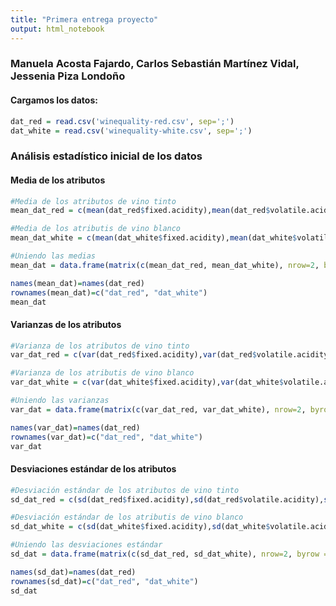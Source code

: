 ```yaml
---
title: "Primera entrega proyecto"
output: html_notebook
---
```

### Manuela Acosta Fajardo, Carlos Sebastián Martínez Vidal, Jessenia Piza Londoño 

#### Cargamos los datos: 
```r
dat_red = read.csv('winequality-red.csv', sep=';')
dat_white = read.csv('winequality-white.csv', sep=';')
```

### Análisis estadístico inicial de los datos

#### Media de los atributos  

```r

#Media de los atributos de vino tinto 
mean_dat_red = c(mean(dat_red$fixed.acidity),mean(dat_red$volatile.acidity),mean(dat_red$citric.acid),mean(dat_red$residual.sugar),mean(dat_red$chlorides),mean(dat_red$free.sulfur.dioxide),mean(dat_red$total.sulfur.dioxide),mean(dat_red$density),mean(dat_red$pH),mean(dat_red$sulphates),mean(dat_red$alcohol),mean(dat_red$quality))

#Media de los atributis de vino blanco 
mean_dat_white = c(mean(dat_white$fixed.acidity),mean(dat_white$volatile.acidity),mean(dat_white$citric.acid),mean(dat_white$residual.sugar),mean(dat_white$chlorides),mean(dat_white$free.sulfur.dioxide),mean(dat_white$total.sulfur.dioxide),mean(dat_white$density),mean(dat_white$pH),mean(dat_white$sulphates),mean(dat_white$alcohol),mean(dat_white$quality))

#Uniendo las medias 
mean_dat = data.frame(matrix(c(mean_dat_red, mean_dat_white), nrow=2, byrow = TRUE))

names(mean_dat)=names(dat_red)
rownames(mean_dat)=c("dat_red", "dat_white")
mean_dat
```
#### Varianzas de los atributos 

```r

#Varianza de los atributos de vino tinto 
var_dat_red = c(var(dat_red$fixed.acidity),var(dat_red$volatile.acidity),var(dat_red$citric.acid),var(dat_red$residual.sugar),var(dat_red$chlorides),var(dat_red$free.sulfur.dioxide),var(dat_red$total.sulfur.dioxide),var(dat_red$density),var(dat_red$pH),var(dat_red$sulphates),var(dat_red$alcohol),var(dat_red$quality))

#Varianza de los atributis de vino blanco 
var_dat_white = c(var(dat_white$fixed.acidity),var(dat_white$volatile.acidity),var(dat_white$citric.acid),var(dat_white$residual.sugar),var(dat_white$chlorides),var(dat_white$free.sulfur.dioxide),var(dat_white$total.sulfur.dioxide),var(dat_white$density),var(dat_white$pH),var(dat_white$sulphates),var(dat_white$alcohol),var(dat_white$quality))

#Uniendo las varianzas
var_dat = data.frame(matrix(c(var_dat_red, var_dat_white), nrow=2, byrow = TRUE))

names(var_dat)=names(dat_red)
rownames(var_dat)=c("dat_red", "dat_white")
var_dat
```

#### Desviaciones estándar de los atributos 

```r

#Desviación estándar de los atributos de vino tinto 
sd_dat_red = c(sd(dat_red$fixed.acidity),sd(dat_red$volatile.acidity),sd(dat_red$citric.acid),sd(dat_red$residual.sugar),sd(dat_red$chlorides),sd(dat_red$free.sulfur.dioxide),sd(dat_red$total.sulfur.dioxide),sd(dat_red$density),sd(dat_red$pH),sd(dat_red$sulphates),sd(dat_red$alcohol),sd(dat_red$quality))

#Desviación estándar de los atributis de vino blanco 
sd_dat_white = c(sd(dat_white$fixed.acidity),sd(dat_white$volatile.acidity),sd(dat_white$citric.acid),sd(dat_white$residual.sugar),sd(dat_white$chlorides),sd(dat_white$free.sulfur.dioxide),sd(dat_white$total.sulfur.dioxide),sd(dat_white$density),sd(dat_white$pH),sd(dat_white$sulphates),sd(dat_white$alcohol),sd(dat_white$quality))

#Uniendo las desviaciones estándar
sd_dat = data.frame(matrix(c(sd_dat_red, sd_dat_white), nrow=2, byrow = TRUE))

names(sd_dat)=names(dat_red)
rownames(sd_dat)=c("dat_red", "dat_white")
sd_dat
```